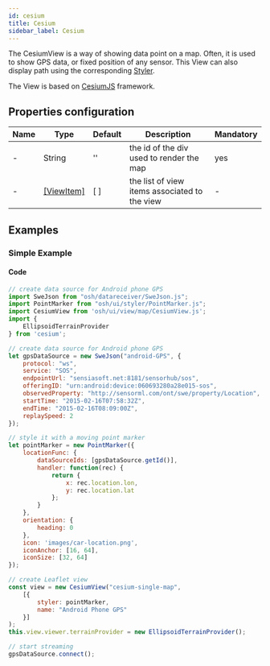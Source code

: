 ```yaml
---
id: cesium
title: Cesium
sidebar_label: Cesium
---
```



The CesiumView is a way of showing data point on a map. Often, it is used to show GPS data, or fixed position of any sensor.
This View can also display path using the corresponding [Styler](../stylers/styler).

The View is based on [CesiumJS](https://cesium.com/cesiumjs/) framework.

## Properties configuration

| Name | Type | Default | Description |  Mandatory
| ---- | ---- | ------- | --------------- |  ---------
| - | String | '' | the id of the div used to render the map | yes
| - | [[ViewItem]](./index#view-items)  | [ ] | the list of view items associated to the view | -

## Examples

### Simple Example


<LazyCesiumMap/>

#### Code

```jsx title="GPS data using 1 viewItem"
// create data source for Android phone GPS
import SweJson from "osh/datareceiver/SweJson.js";
import PointMarker from "osh/ui/styler/PointMarker.js";
import CesiumView from 'osh/ui/view/map/CesiumView.js';
import {
	EllipsoidTerrainProvider
} from 'cesium';

// create data source for Android phone GPS
let gpsDataSource = new SweJson("android-GPS", {
	protocol: "ws",
	service: "SOS",
	endpointUrl: "sensiasoft.net:8181/sensorhub/sos",
	offeringID: "urn:android:device:060693280a28e015-sos",
	observedProperty: "http://sensorml.com/ont/swe/property/Location",
	startTime: "2015-02-16T07:58:32Z",
	endTime: "2015-02-16T08:09:00Z",
	replaySpeed: 2
});

// style it with a moving point marker
let pointMarker = new PointMarker({
	locationFunc: {
		dataSourceIds: [gpsDataSource.getId()],
		handler: function(rec) {
			return {
				x: rec.location.lon,
				y: rec.location.lat
			};
		}
	},
	orientation: {
		heading: 0
	},
	icon: 'images/car-location.png',
	iconAnchor: [16, 64],
	iconSize: [32, 64]
});

// create Leaflet view
const view = new CesiumView("cesium-single-map",
    [{
        styler: pointMarker,
        name: "Android Phone GPS"
    }]
);
this.view.viewer.terrainProvider = new EllipsoidTerrainProvider();

// start streaming
gpsDataSource.connect();
```
